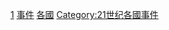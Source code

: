 {{Cat topic in year|topic=各國事件|year=2021}}
[[Category:2020年代各國事件|1]]
[[Category:2021年各國|事件]]
[[Category:2021年事件|各國]]
[[Category:21世纪各國事件|Category:21世纪各國事件]]